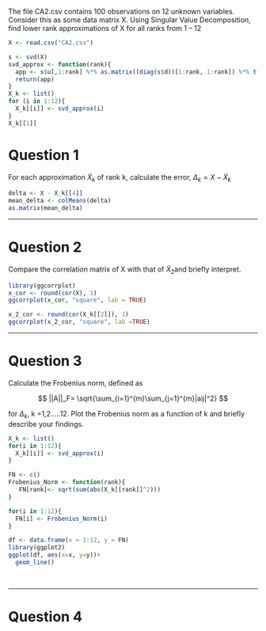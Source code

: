 The file CA2.csv contains 100 observations on 12 unknown variables. Consider this as some data matrix X. Using Singular Value Decomposition, find lower rank approximations of X for all ranks from 1 – 12

```r
X <- read.csv("CA2.csv")
```

```r
s <- svd(X)
svd_approx <- function(rank){
  app <- s$u[,1:rank] %*% as.matrix((diag(s$d))[1:rank, 1:rank]) %*% t(s$v[, 1:rank])
  return(app)
}
X_k <- list()
for (i in 1:12){
  X_k[[i]] <- svd_approx(i)
}
X_k[[1]]
```

# Question 1

For each approximation $\tilde{X}_k$ of rank k, calculate the error, $\Delta _k=X-\tilde{X}_k$

```r
delta <- X - X_k[[4]]
mean_delta <- colMeans(delta)
as.matrix(mean_delta)
```

------------------------------------------------------------------------

# Question 2

Compare the correlation matrix of X with that of $\tilde{X}_2$and briefly interpret.

```r
library(ggcorrplot)
x_cor <- round(cor(X), 1)
ggcorrplot(x_cor, "square", lab = TRUE)

x_2_cor <- round(cor(X_k[[2]]), 1)
ggcorrplot(x_2_cor, "square", lab =TRUE)
```

------------------------------------------------------------------------

# Question 3

Calculate the Frobenius norm, defined as

$$
 ||A||_F= \sqrt{\sum_{i=1}^{m}\sum_{j=1}^{m}|aij|^2}
$$

for $\Delta_k$, k =1,2.....12. Plot the Frobenius norm as a function of k and briefly describe your findings.

```r
X_k <- list()
for(i in 1:12){
  X_k[[i]] <- svd_approx(i)
}

FN <- c()
Frobenius_Norm <- function(rank){
   FN[rank]<- sqrt(sum(abs(X_k[[rank]]^2)))
}

for(i in 1:12){
  FN[i] <- Frobenius_Norm(i)
}

df <- data.frame(x = 1:12, y = FN)
library(ggplot2)
ggplot(df, aes(x=x, y=y))+
  geom_line()
```

\

------------------------------------------------------------------------

# Question 4

```r

```
